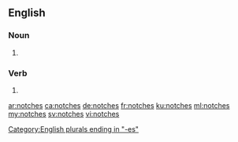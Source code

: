 ==English==

===Noun===
{{head|en|noun plural form}}

# {{plural of|notch|lang=en}}

===Verb===
{{head|en|verb form}}

# {{en-third-person singular of|notch}}

[[Category:English plurals ending in "-es"]]

[[ar:notches]]
[[ca:notches]]
[[de:notches]]
[[fr:notches]]
[[ku:notches]]
[[ml:notches]]
[[my:notches]]
[[sv:notches]]
[[vi:notches]]